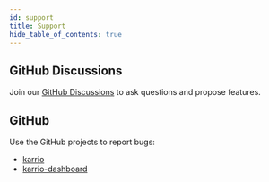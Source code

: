 ```yaml
---
id: support
title: Support
hide_table_of_contents: true
---
```


## GitHub Discussions

Join our [GitHub Discussions](https://github.com/karrioapi/karrio/discussions) to ask questions
and propose features.

## GitHub

Use the GitHub projects to report bugs:

- [karrio](https://github.com/karrioapi/karrio)
- [karrio-dashboard](https://github.com/karrioapi/karrio-dashboard)
